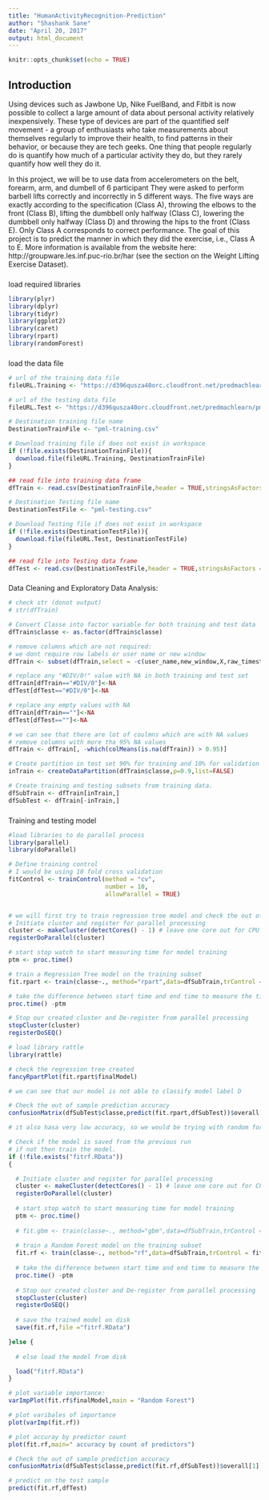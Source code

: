 ```yaml
---
title: "HumanActivityRecognition-Prediction"
author: "Shashank Sane"
date: "April 20, 2017"
output: html_document
---
```


```r
knitr::opts_chunk$set(echo = TRUE)
```

## Introduction

Using devices such as Jawbone Up, Nike FuelBand, and Fitbit is now possible to collect a large amount of data about personal activity relatively inexpensively. These type of devices are part of the quantified self movement - a group of enthusiasts who take measurements about themselves regularly to improve their health, to find patterns in their behavior, or because they are tech geeks. One thing that people regularly do is quantify how much of a particular activity they do, but they rarely quantify how well they do it.

In this project, we will be to use data from accelerometers on the belt, forearm, arm, and dumbell of 6 participant They were asked to perform barbell lifts correctly and incorrectly in 5 different ways. The five ways are exactly according to the specification (Class A), throwing the elbows to the front (Class B), lifting the dumbbell only halfway (Class C), lowering the dumbbell only halfway (Class D) and throwing the hips to the front (Class E). Only Class A corresponds to correct performance. The goal of this project is to predict the manner in which they did the exercise, i.e., Class A to E. More information is available from the website here: http://groupware.les.inf.puc-rio.br/har (see the section on the Weight Lifting Exercise Dataset).


### 
load required libraries
```r
library(plyr)
library(dplyr)
library(tidyr)
library(ggplot2)
library(caret)
library(rpart)
library(randomForest)

```

### 
load the data file
```r

# url of the training data file
fileURL.Training <- "https://d396qusza40orc.cloudfront.net/predmachlearn/pml-training.csv"

# url of the testing data file
fileURL.Test <- "https://d396qusza40orc.cloudfront.net/predmachlearn/pml-testing.csv"

# Destination training file name
DestinationTrainFile <- "pml-training.csv"

# Download training file if does not exist in workspace
if (!file.exists(DestinationTrainFile)){
  download.file(fileURL.Training, DestinationTrainFile)
}

## read file into training data frame
dfTrain <- read.csv(DestinationTrainFile,header = TRUE,stringsAsFactors = FALSE,na.strings = "NA")

# Destination Testing file name
DestinationTestFile <- "pml-testing.csv"

# Download Testing file if does not exist in workspace
if (!file.exists(DestinationTestFile)){
  download.file(fileURL.Test, DestinationTestFile)
}

## read file into Testing data frame
dfTest <- read.csv(DestinationTestFile,header = TRUE,stringsAsFactors = FALSE,na.strings = "NA")


```


###
Data Cleaning and Exploratory Data Analysis:
```r

# check str (donot output)
# str(dfTrain)

# Convert Classe into factor variable for both training and test data
dfTrain$classe <- as.factor(dfTrain$classe)

# remove columns which are not required:
# we dont require row labels or user name or new window
dfTrain <- subset(dfTrain,select = -c(user_name,new_window,X,raw_timestamp_part_1,raw_timestamp_part_2,cvtd_timestamp,num_window))

# replace any "#DIV/0!" value with NA in both training and test set
dfTrain[dfTrain=="#DIV/0"]<-NA
dfTest[dfTest=="#DIV/0"]<-NA

# replace any empty values with NA
dfTrain[dfTrain==""]<-NA
dfTest[dfTest==""]<-NA

# we can see that there are lot of coulmns which are with NA values
# remove columns with more tha 95% NA values
dfTrain <- dfTrain[, -which(colMeans(is.na(dfTrain)) > 0.95)]

# Create partition in test set 90% for training and 10% for validation
inTrain <- createDataPartition(dfTrain$classe,p=0.9,list=FALSE)

# Create training and testing subsets from training data.
dfSubTrain <- dfTrain[inTrain,]
dfSubTest <- dfTrain[-inTrain,]

```

###
Training and testing model
```r

#load libraries to do parallel process
library(parallel)
library(doParallel)

# Define training control
# I would be using 10 fold cross validation
fitControl <- trainControl(method = "cv",
                           number = 10,
                           allowParallel = TRUE)


# we will first try to train regression tree model and check the out of sample accuracy
# Initiate cluster and register for parallel processing
cluster <- makeCluster(detectCores() - 1) # leave one core out for CPU
registerDoParallel(cluster)

# start stop watch to start measuring time for model training
ptm <- proc.time()

# train a Regression Tree model on the training subset
fit.rpart <- train(classe~., method="rpart",data=dfSubTrain,trControl = fitControl)

# take the difference between start time and end time to measure the time take for model training
proc.time() -ptm

# Stop our created cluster and De-register from parallel processing
stopCluster(cluster)
registerDoSEQ()

# load library rattle
library(rattle)

# check the regression tree created
fancyRpartPlot(fit.rpart$finalModel)

# we can see that our model is not able to classify model label D

# Check the out of sample prediction accuracy
confusionMatrix(dfSubTest$classe,predict(fit.rpart,dfSubTest))$overall[1]

# it also hasa very low accuracy, so we would be trying with random forest

# Check if the model is saved from the previous run
# if not then train the model.
if (!file.exists("fitrf.RData"))
{

  # Initiate cluster and register for parallel processing
  cluster <- makeCluster(detectCores() - 1) # leave one core out for CPU
  registerDoParallel(cluster)
  
  # start stop watch to start measuring time for model training
  ptm <- proc.time()
  
  # fit.gbm <- train(classe~., method="gbm",data=dfSubTrain,trControl = fitControl)
  
  # train a Random Forest model on the training subset
  fit.rf <- train(classe~., method="rf",data=dfSubTrain,trControl = fitControl)
  
  # take the difference between start time and end time to measure the time take for model    training
  proc.time() -ptm
  
  # Stop our created cluster and De-register from parallel processing
  stopCluster(cluster)
  registerDoSEQ()
  
  # save the trained model on disk
  save(fit.rf,file ="fitrf.RData")

}else {
  
  # else load the model from disk

  load("fitrf.RData")
}

# plot variable importance:
varImpPlot(fit.rf$finalModel,main = "Random Forest")

# plot varibales of importance
plot(varImp(fit.rf))

# plot accuray by predictor count
plot(fit.rf,main=" accuracy by count of predictors")

# Check the out of sample prediction accuracy
confusionMatrix(dfSubTest$classe,predict(fit.rf,dfSubTest))$overall[1]

# predict on the test sample
predict(fit.rf,dfTest)

````

